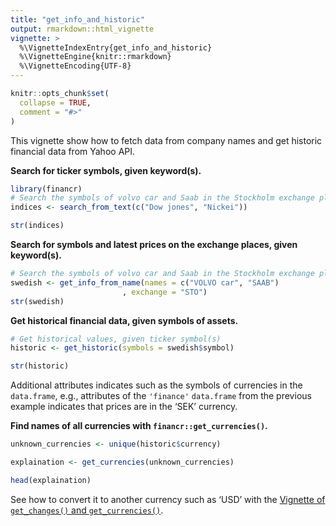 ```yaml
---
title: "get_info_and_historic"
output: rmarkdown::html_vignette
vignette: >
  %\VignetteIndexEntry{get_info_and_historic}
  %\VignetteEngine{knitr::rmarkdown}
  %\VignetteEncoding{UTF-8}
---
```


```r
knitr::opts_chunk$set(
  collapse = TRUE,
  comment = "#>"
)
```

This vignette show how to fetch data from company names and get historic financial data from Yahoo API.


**Search for ticker symbols, given keyword(s).**

```r
library(financr)
# Search the symbols of volvo car and Saab in the Stockholm exchange place
indices <- search_from_text(c("Dow jones", "Nickei"))

str(indices)
```

**Search for symbols and latest prices on the exchange places, given keyword(s).**

```r
# Search the symbols of volvo car and Saab in the Stockholm exchange place
swedish <- get_info_from_name(names = c("VOLVO car", "SAAB")
                         , exchange = "STO")
str(swedish)

```

**Get historical financial data, given symbols of assets.** 

```r
# Get historical values, given ticker symbol(s)
historic <- get_historic(symbols = swedish$symbol)

str(historic)
```

Additional attributes indicates such as the symbols of currencies in the `data.frame`, e.g., attributes of the `'finance'` `data.frame` from the previous example indicates that prices are in the 'SEK' currency. 

**Find names of all currencies with `financr::get_currencies()`.**
 
```r
unknown_currencies <- unique(historic$currency)

explaination <- get_currencies(unknown_currencies)

head(explaination)

```

See how to convert it to another currency such as 'USD' with the [Vignette of `get_changes()` and `get_currencies()`](https://clement-lvd.github.io/financr/articles/Get_changes.html). 

